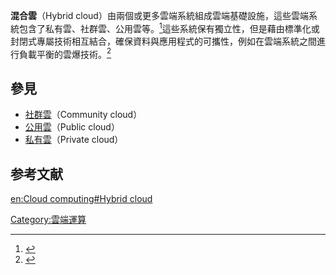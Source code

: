 '''混合雲'''（Hybrid cloud）由兩個或更多雲端系統組成雲端基礎設施，這些雲端系統包含了私有雲、社群雲、公用雲等。<ref name=nist>{{cite web|title=The NIST Definition of  Cloud Computing|url=http://csrc.nist.gov/publications/nistpubs/800-145/SP800-145.pdf|publisher=National Institute of Science and Technology|accessdate=24 July 2011|archive-date=2012-04-03|archive-url=https://web.archive.org/web/20120403230714/http://csrc.nist.gov/publications/nistpubs/800-145/SP800-145.pdf|dead-url=no}}</ref>這些系統保有獨立性，但是藉由標準化或封閉式專屬技術相互結合，確保資料與應用程式的可攜性，例如在雲端系統之間進行負載平衡的雲爆技術。<ref name="雲1">{{cite book | language = zh-tw | author = 查爾斯．巴布考克  | coauthors = 譯者：閻紀宇  | title = 《雲端運算革命的經營策略》 | url =  | date =  | location =  | publisher = 麥格羅‧希爾 | id =  | isbn = 9789861577326 | pages = P.216 }}</ref>

==參見==
*[[社群雲|社群雲]]（Community cloud）
*[[公用雲|公用雲]]（Public cloud）
*[[私有雲|私有雲]]（Private cloud）


==参考文献==
<div class="references-small">
<references />
</div>

[[Category:雲端運算|Category:雲端運算]]

[[en:Cloud_computing#Hybrid_cloud|en:Cloud computing#Hybrid cloud]]